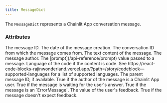 ```yaml
---
title: MessageDict
---
```


The `MessageDict` represents a Chainlit App conversation message.

### Attributes

<ParamField path="id" type="str">
  The message ID.
</ParamField>
<ParamField path="createdAt" type="int">
  The date of the message creation.
</ParamField>
<ParamField path="conversationId" type="Optional[str]">
  The conversation ID from which the message comes from.
</ParamField>
<ParamField path="content" type="str">
  The text content of the message.
</ParamField>
<ParamField path="author" type="str">
  The message author.
</ParamField>
<ParamField path="prompt" type="Optional[Prompt]">
  The [prompt](/api-reference/prompt) value passed to a message.
</ParamField>
<ParamField path="language" type="Optional[str]">
  Language of the code if the content is code. See https://react-code-blocks-rajinwonderland.vercel.app/?path=/story/codeblock—supported-languages for a list of supported languages.</ParamField>
<ParamField path="parentId" type="Optional[str]">
  The parent message ID, if available.
</ParamField>
<ParamField path="authorIsUser" type="Optional[bool]">
  True if the author of the message is a Chainlit App user.
</ParamField>
<ParamField path="waitForAnswer" type="Optional[bool]">
  True if the message is waiting for the user's answer.
</ParamField>
<ParamField path="isError" type="Optional[bool]">
  True if the message is an `ErrorMessage`.
</ParamField>
<ParamField path="humanFeedback" type="Optional[int]">
  The value of the user's feedback.
</ParamField>
<ParamField path="disableHumanFeedback" type="Optional[bool]">
  True if the message doesn't expect feedback.
</ParamField>
